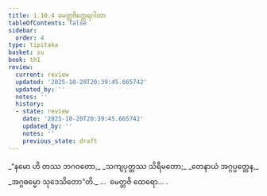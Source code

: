 ```yaml
---
title: 1.10.4 မေတ္တဇိတ္ထေရဂါထာ
tableOfContents: false
sidebar:
  order: 4
type: tipitaka
basket: su
book: th1
review:
  current: review
  updated: '2025-10-20T20:39:45.665742'
  updated_by: ''
  notes: ''
  history:
  - state: review
    date: '2025-10-20T20:39:45.665742'
    updated_by: ''
    notes: ''
    previous_state: draft
---
```



<DynamicBreadcrumb />


<ReviewStatus review={frontmatter.review} showDetails={true} />

<HypothesisAnnotation frontmatter={frontmatter} />

<Division number="94" book="th1" e="ch" v="19" p="240">

<Paragraph number="211" type="verses" book="th1">
_“နမော ဟိ တဿ ဘဂဝတော,_  
_သကျပုတ္တဿ သိရီမတော;_  
_တေနာယံ အဂ္ဂပ္ပတ္တေန,_  
_အဂ္ဂဓမ္မော သုဒေသိတော”တိ._  


</Paragraph>
</Division>

<Paragraph number="212" type="center" book="th1">
…  မေတ္တဇိ ထေရော… .
</Paragraph>